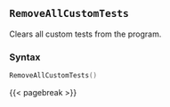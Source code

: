 ## `RemoveAllCustomTests`

Clears all custom tests from the program.

### Syntax {-}

``` .lua
RemoveAllCustomTests()
```

{{< pagebreak >}}